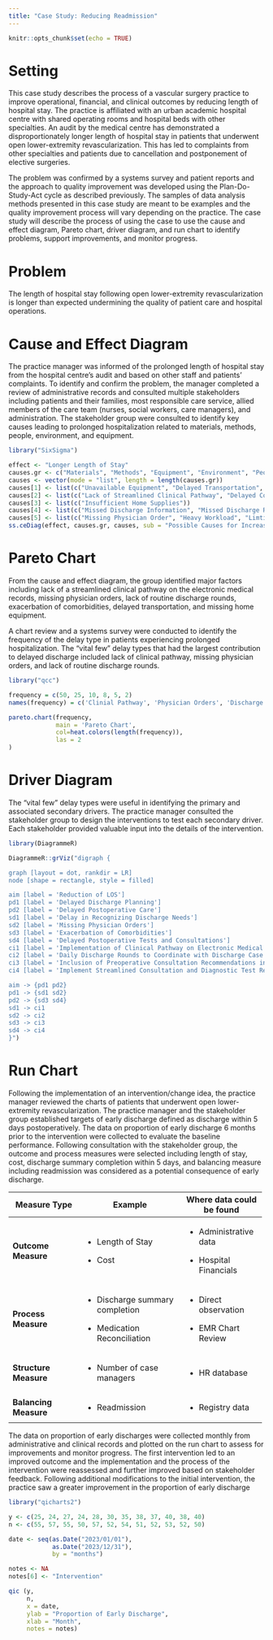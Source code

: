 ```yaml
---
title: "Case Study: Reducing Readmission"
---
```


```r
knitr::opts_chunk$set(echo = TRUE)
```

# Setting

This case study describes the process of a vascular surgery practice to improve operational, financial, and clinical outcomes by reducing length of hospital stay. The practice is affiliated with an urban academic hospital centre with shared operating rooms and hospital beds with other specialties. An audit by the medical centre has demonstrated a disproportionately longer length of hospital stay in patients that underwent open lower-extremity revascularization. This has led to complaints from other specialties and patients due to cancellation and postponement of elective surgeries.

The problem was confirmed by a systems survey and patient reports and the approach to quality improvement was developed using the Plan-Do-Study-Act cycle as described previously. The samples of data analysis methods presented in this case study are meant to be examples and the quality improvement process will vary depending on the practice. The case study will describe the process of using the case to use the cause and effect diagram, Pareto chart, driver diagram, and run chart to identify problems, support improvements, and monitor progress.

# Problem

The length of hospital stay following open lower-extremity revascularization is longer than expected undermining the quality of patient care and hospital operations.

# Cause and Effect Diagram

The practice manager was informed of the prolonged length of hospital stay from the hospital centre’s audit and based on other staff and patients’ complaints. To identify and confirm the problem, the manager completed a review of administrative records and consulted multiple stakeholders including patients and their families, most responsible care service, allied members of the care team (nurses, social workers, care managers), and administration. The stakeholder group were consulted to identify key causes leading to prolonged hospitalization related to materials, methods, people, environment, and equipment.

```r
library("SixSigma")

effect <- "Longer Length of Stay"
causes.gr <- c("Materials", "Methods", "Equipment", "Environment", "People")
causes <- vector(mode = "list", length = length(causes.gr))
causes[1] <- list(c("Unavailable Equipment", "Delayed Transportation", "Incomplete Orders"))
causes[2] <- list(c("Lack of Streamlined Clinical Pathway", "Delayed Coordination of Discharge"))
causes[3] <- list(c("Insufficient Home Supplies"))
causes[4] <- list(c("Missed Discharge Information", "Missed Discharge Rounds", "Team Coordination"))
causes[5] <- list(c("Missing Physician Order", "Heavy Workload", "Limtied Personnel"))
ss.ceDiag(effect, causes.gr, causes, sub = "Possible Causes for Increased Length of Stay Following Lower-Extremity Revascularization")
```

# Pareto Chart

From the cause and effect diagram, the group identified major factors including lack of a streamlined clinical pathway on the electronic medical records, missing physician orders, lack of routine discharge rounds, exacerbation of comorbidities, delayed transportation, and missing home equipment.

A chart review and a systems survey were conducted to identify the frequency of the delay type in patients experiencing prolonged hospitalization. The “vital few” delay types that had the largest contribution to delayed discharge included lack of clinical pathway, missing physician orders, and lack of routine discharge rounds.

```r
library("qcc")

frequency = c(50, 25, 10, 8, 5, 2)
names(frequency) = c('Clinial Pathway', 'Physician Orders', 'Discharge Rounds', 'Clinical Exacerbation', 'Transportation', 'Home Equipment')

pareto.chart(frequency,
             main = 'Pareto Chart',
             col=heat.colors(length(frequency)),
             las = 2
)
```

# Driver Diagram

The “vital few” delay types were useful in identifying the primary and associated secondary drivers. The practice manager consulted the stakeholder group to design the interventions to test each secondary driver. Each stakeholder provided valuable input into the details of the intervention.

```r
library(DiagrammeR)

DiagrammeR::grViz("digraph {

graph [layout = dot, rankdir = LR]
node [shape = rectangle, style = filled]

aim [label = 'Reduction of LOS']
pd1 [label = 'Delayed Discharge Planning']
pd2 [label = 'Delayed Postoperative Care']
sd1 [label = 'Delay in Recognizing Discharge Needs']
sd2 [label = 'Missing Physician Orders']
sd3 [label = 'Exacerbation of Comorbidities']
sd4 [label = 'Delayed Postoperative Tests and Consultations']
ci1 [label = 'Implementation of Clinical Pathway on Electronic Medical Records']
ci2 [label = 'Daily Discharge Rounds to Coordinate with Discharge Case Manager']
ci3 [label = 'Inclusion of Preoperative Consultation Recommendations in Task Items']
ci4 [label = 'Implement Streamlined Consultation and Diagnostic Test Requests as Postoperative Pathway']

aim -> {pd1 pd2}
pd1 -> {sd1 sd2}
pd2 -> {sd3 sd4}
sd1 -> ci1
sd2 -> ci2
sd3 -> ci3
sd4 -> ci4
}")
```

# Run Chart

Following the implementation of an intervention/change idea, the practice manager reviewed the charts of patients that underwent open lower-extremity revascularization. The practice manager and the stakeholder group established targets of early discharge defined as discharge within 5 days postoperatively. The data on proportion of early discharge 6 months prior to the intervention were collected to evaluate the baseline performance. Following consultation with the stakeholder group, the outcome and process measures were selected including length of stay, cost, discharge summary completion within 5 days, and balancing measure including readmission was considered as a potential consequence of early discharge.

+-----------------------+----------------------------------+---------------------------+
| Measure Type          | Example                          | Where data could be found |
+=======================+==================================+===========================+
| **Outcome Measure**   | -   Length of Stay               | -   Administrative data   |
|                       |                                  |                           |
|                       | -   Cost                         | -   Hospital Financials   |
+-----------------------+----------------------------------+---------------------------+
| **Process Measure**   | -   Discharge summary completion | -   Direct observation    |
|                       |                                  |                           |
|                       | -   Medication Reconciliation    | -   EMR Chart Review      |
+-----------------------+----------------------------------+---------------------------+
| **Structure Measure** | -   Number of case managers      | -   HR database           |
+-----------------------+----------------------------------+---------------------------+
| **Balancing Measure** | -   Readmission                  | -   Registry data         |
+-----------------------+----------------------------------+---------------------------+

The data on proportion of early discharges were collected monthly from administrative and clinical records and plotted on the run chart to assess for improvements and monitor progress. The first intervention led to an improved outcome and the implementation and the process of the intervention were reassessed and further improved based on stakeholder feedback. Following additional modifications to the initial intervention, the practice saw a greater improvement in the proportion of early discharge

```r
library("qicharts2")

y <- c(25, 24, 27, 24, 28, 30, 35, 38, 37, 40, 38, 40)
n <- c(55, 57, 55, 50, 57, 52, 54, 51, 52, 53, 52, 50)

date <- seq(as.Date("2023/01/01"),
            as.Date("2023/12/31"),
            by = "months")

notes <- NA
notes[6] <- "Intervention"

qic (y, 
     n,
     x = date,
     ylab = "Proportion of Early Discharge",
     xlab = "Month",
     notes = notes)
```